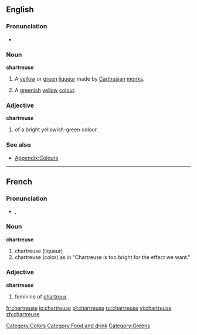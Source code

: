 ==English==

===Pronunciation===
* {{audio|en-us-chartreuse.ogg|Audio (US)}}

===Noun===
'''chartreuse '''

# A [[yellow]] or [[green]] [[liqueur]] made by [[Carthusian]] [[monk]]s.
# {{colour}} A [[green]]ish [[yellow]] [[colour]].
#: {{color panel|green chartreuse|7FFF00}}
#: {{color panel|yellow chartreuse|DFFF00}}

===Adjective===
'''chartreuse'''

# {{colour}} of a bright yellowish-green colour.

===See also===
* [[Appendix:Colours]]

[[Category:Colors]]
[[Category:Food and drink]]
[[Category:Greens]]

----

==French==

===Pronunciation===
* {{IPA|/ʃaʁ.tʁøz/|lang=fr}}, {{SAMPA|/SaR.tR2z/}}

===Noun===
'''chartreuse '''

# chartreuse (liqueur)
# chartreuse (color) as in "Chartreuse is too bright for the effect we want."

===Adjective===
'''chartreuse'''

# feminine of [[chartreux]]

[[fr:chartreuse]]
[[io:chartreuse]]
[[pl:chartreuse]]
[[ru:chartreuse]]
[[vi:chartreuse]]
[[zh:chartreuse]]